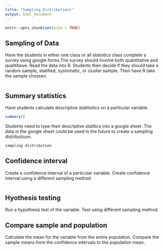 ```yaml
---
title: "Sampling_Distributions"
output: html_document
---
```


```r
knitr::opts_chunk$set(echo = TRUE)
```

## Sampling of Data

Have the students in either one class or all statistics class complete a survey using google forms.The survey should involve both quantitative and qualititaive.
Read the data into R. Students then decide if they should take a random sample, statified, systematic, or cluster sample. Then have R take the sample chossen. 

```r

```

## Summary statistics

Have students calculate descriptive statitistics on a particular variable.

```r
summary()
```

Students need to type their descriptive statitics into a google sheet. The data in the google sheet could be used in the future to create a sampling distributiuon. 

```r
sampling distribution
```

## Confidence interval

Create a confidence interval of a particular variable. Create confidence interval using a different sampling method. 
```r

```

## Hyothesis testing

Run a hypothesis test of the variable. Test using different sampling method.

## Compare sample and population
Calculate the mean for the variable from the entire population.
Compare the sample means from the confidence intervals to the population mean.

